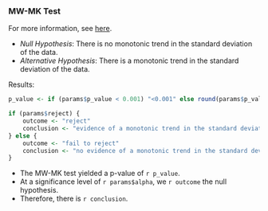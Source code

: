 ### MW-MK Test

For more information, see [here](https://rileywheadon.github.io/ffa-framework/articles/eda-trend-ams-variability.html#moving-window-mann-kendall-mw-mk-test). 

- *Null Hypothesis*: There is no monotonic trend in the standard deviation of the data.
- *Alternative Hypothesis*: There is a monotonic trend in the standard deviation of the data.

Results:

```r
p_value <- if (params$p_value < 0.001) "<0.001" else round(params$p_value, 3)

if (params$reject) {
	outcome <- "reject"
	conclusion <- "evidence of a monotonic trend in the standard deviation"
} else {
	outcome <- "fail to reject"	
	conclusion <- "no evidence of a monotonic trend in the standard deviation"
}
```

- The MW-MK test yielded a p-value of `r p_value`.
- At a significance level of `r params$alpha`, we `r outcome` the null hypothesis.
- Therefore, there is `r conclusion`.


